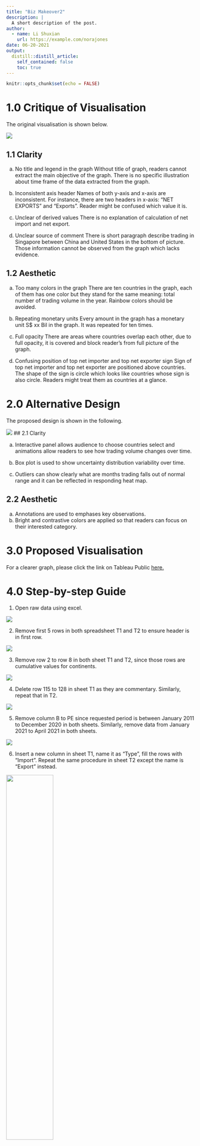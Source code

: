 ```yaml
---
title: "Biz Makeover2"
description: |
  A short description of the post.
author:
  - name: Li Shuxian
    url: https://example.com/norajones
date: 06-20-2021
output:
  distill::distill_article:
    self_contained: false
    toc: true
---
```



```r
knitr::opts_chunk$set(echo = FALSE)
```
# 1.0 Critique of Visualisation 

The original visualisation is shown below.

![](image/111.jpg)


##  1.1 Clarity 

a.	No title and legend in the graph
Without title of graph, readers cannot extract the main objective of the graph. There is no specific illustration about time frame of the data extracted from the graph. 

b.	Inconsistent axis header
Names of both y-axis and x-axis are inconsistent. For instance, there are two headers in x-axis: “NET EXPORTS” and “Exports”. Reader might be confused which value it is. 

c.	Unclear of derived values
There is no explanation of calculation of net import and net export. 

d.	Unclear source of comment
There is short paragraph describe trading in Singapore between China and United States in the bottom of picture. Those information cannot be observed from the graph which lacks evidence. 


## 1.2 Aesthetic

a. Too many colors in the graph 
There are ten countries in the graph, each of them has one color but they stand for the same meaning: total number of trading volume in the year. Rainbow colors should be avoided. 

b. Repeating monetary units
Every amount in the graph has a monetary unit S$ xx Bil in the graph. It was repeated for ten times.

c. Full opacity
There are areas where countries overlap each other, due to full opacity, it is covered and block reader’s from full picture of the graph.

d. Confusing position of top net importer and top net exporter sign
Sign of top net importer and top net exporter are positioned above countries. The shape of the sign is circle which looks like countries whose sign is also circle. Readers might treat them as countries at a glance.  


# 2.0 Alternative Design

The proposed design is shown in the following. 

![](image/2.png)
## 2.1 Clarity 

a. Interactive panel allows audience to choose countries select and animations allow readers to see how trading volume changes over time. 

b. Box plot is used to show uncertainty distribution variability over time.

c. Outliers can show clearly what are months trading falls out of normal range and it can be reflected in responding heat map. 


## 2.2 Aesthetic

a. Annotations are used to emphases key observations. 
b. Bright and contrastive colors are applied so that readers can focus on their interested category.

# 3.0 Proposed Visualisation
For a clearer graph, please click the link on Tableau Public [here.](https://public.tableau.com/app/profile/shuxian.jovina.li/viz/Makeover2_16241728914600/Dashboard1)

# 4.0	Step-by-step Guide

1. Open raw data using excel. 

![](image/3.png)

2. Remove first 5 rows in both spreadsheet T1 and T2 to ensure header is in first row.

![](image/4.png)

3. Remove row 2 to row 8 in both sheet T1 and T2, since those rows are cumulative values for continents. 

![](image/5.png)


4. Delete row 115 to 128 in sheet T1 as they are commentary. Similarly, repeat that in T2.

![](image/6.png)

5. Remove column B to PE since requested period is between January 2011 to December 2020 in both sheets. Similarly, remove data from January 2021 to April 2021 in both sheets.

![](image/7.png)

6. Insert a new column in sheet T1, name it as “Type”, fill the rows with “Import”. Repeat the same procedure in sheet T2 except the name is “Export” instead. 

![](image/8.png){width=50%}

7. Set range of table to better insert into tableau.

![](image/9.png){width=50%}

![](image/10.png){width=50%}

8. Select variables and type and unpivot rest of columns.

![](image/11.png){width=40%}

9. Rename the 3rd and 4th columns into month and trade value, respectively. 

![](image/12.png){width=80%}

10. Close and load the table, a new table 1 will appear, rename the sheet as import. 

![](image/13.png){width=75%}

11. Multiply trade value by 1000 to reflect real trading amount.

![](image/14.png){width=50%}

12. Repeat step g to k in export sheet as well. Combine these 2 tables into a new excel workbook. Inner join the table by country name and month of the year. 

![](image/15.png)

13. Rename the variables and change datatype of month from string to date.

![](image/17.png){width=30%}

14. create new variables Net Import and Net Export using calculation field. 

![](image/18.png){width=50%}

15. Create upper and lower bond for net export. 

![](image/19.png){width=50%}

16. Drag lower and upper bound to measure values.

![](image/20.png){width=40%}

17. Put month in column, sum of net export and measure values in rows. Filter by country and measure names. 

![](image/21.png){width=90%}

18. Add average reference line, change the format and add the customized label. 

![](image/22.png){width=40%}

19. Create new variable Outlier and drag it into color pane.

![](image/23.png){width=40%}
![](image/24.png){width=20%}

20. Edit title of graph, insert variable country.

![](image/25.png){width=50%}

21. Chart: Net Export time series with outliers is completed shown as such. Repeat the same step to create Net Import chart. 

![](image/26.png){width=70%}

22. Create a new sheet, drag month of year to column and year in row to create a heatmap. 

![](image/27.png){width=50%}

23. Drag net export to color and measure names to detail. 

![](image/28.png){width=30%}

24. Apply filter by country. A heat map is created completely. 

![](image/29.png){width=50%}

25. To show uncertainties of net import over time, box plot is created. Drag year to columns, net export as rows.  

![](image/30.png){width=20%}

26. Create 2 new variables, positive/negative net export using if condition and drag them into tooltip. 

![](image/31.png){width=50%}

27. Add filter by country and measure names as well. Drag month of year and measure names into tooltip.

![](image/32.png){width=30%}

28. Edit tooltip where net export with negative value is blue color while positive one is red.

![](image/33.png){width=50%}

29. Adjust size of circle and reduce opacity.

![](image/34.png){width=30%}
![](image/35.png){width=30%}

30. Edit title of graph, insert variable country.

![](image/36.png){width=50%}

31. Box plot is completed as shown.

![](image/37.png){width=80%}

32. Create ranking variables using rank_dense for net export and also net import.

![](image/38.png){width=50%}

33. Create a new sheet, drag country to column and net export to rows. 

![](image/39.png){width=50%}

34. Apply year, net export and country (to select multiple countries) to filter.

![](image/40.png){width=30%}

35. Drag export trade value, import trade value, net import ranking, net export ranking, net export, positive net export, negative net import, year into detail. Choose net export to color pane.

![](image/41.png){width=20%}

36. Click sort to rank them in descending order.

![](image/42.png){width=30%}

37. Edit tooltip as below. 

![](image/43.png){width=70%}

38. The final main panel is shown. 

![](image/44.png){width=70%}

39. Open a dashboard to drag all these graphs inside, select automatic size. 

![](image/45.png){width=30%}

40. Switch on animation for all sheets.

![](image/46.png){width=30%}

41. Show filter of countries, select worksheet it applies.

![](image/47.png){width=50%}

42. Show filter of year and multiple countries, select single value for first country and period. 

![](image/48.png){width=20%}

![](image/49.png){width=20%}

43. Show highlight of all field.

![](image/50.png){width=30%}

44. Hide time series header for net import.

![](image/51.png){width=70%}

45. The final dashboard is ready.
![](image/52.png){width=100%}

# 5.0	Derived Insights 

1.	**Mainland China:** The net export results from January 2011 to December 2018 shows an average performance between $1,221,107,952 and -$38,569,636. There was a sharp decreased in net export in January 2019 which rates about -$1,178,839,000. This sharp fall bounced right back to $1,832,598,000 on the following month, February 2019. Outstanding increase of net export value also shown in August 2019 which performed a highest rate among all the years about $2,077,969,000.
![](image/53.png){width=100%}

2.	**United States of America: ** Back in January 2011 to January 2020, there is an underperformance net exports shown in the graph which range between -$511,229,502 to -$1,996,866,464. In the year of 2020, U.S net export values increased from -$568.861,000 to $2 billion. This outstanding performance started from January 2020 to July 2020.
![](image/54.png){width=100%}


3.	**Thailand: ** Starting from January 2011, Thailand has an average performance of their net export values till September 2019. The performance increased to $1.4 billion from September 2019 to March 2020. However, the following month in April 2020, there was a noticeable drop to -$5.6 million. 

![](image/55.png){width=100%}
